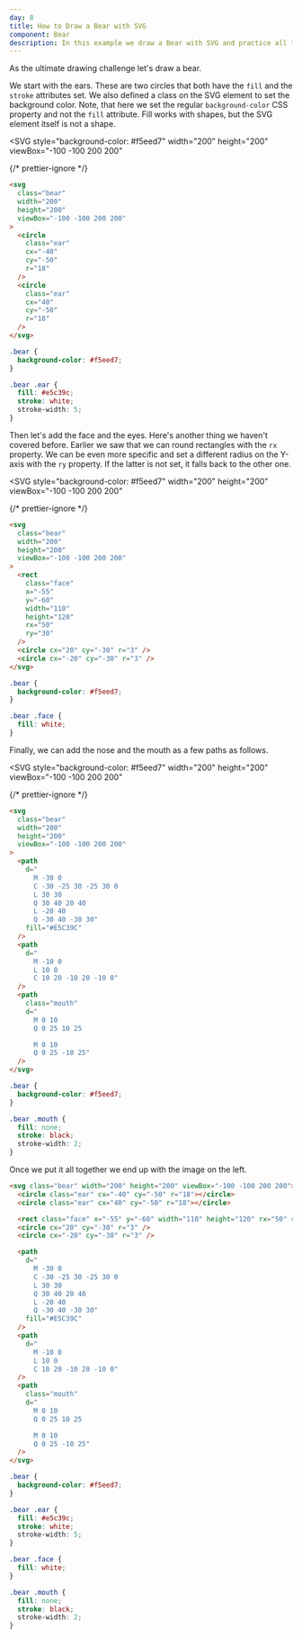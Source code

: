 ```yaml
---
day: 8
title: How to Draw a Bear with SVG
component: Bear
description: In this example we draw a Bear with SVG and practice all that we have learned so far.
---
```



As the ultimate drawing challenge let's draw a bear.

We start with the ears. These are two circles that both have the `fill` and the `stroke` attributes set. We also defined a class on the SVG element to set the background color. Note, that here we set the regular `background-color` CSS property and not the `fill` attribute. Fill works with shapes, but the SVG element itself is not a shape.

<Example>

<SVG
  style="background-color: #f5eed7"
  width="200"
  height="200"
  viewBox="-100 -100 200 200"
>
  <Circle
    cx="-40"
    cy="-50"
    r="18"
    fill="#E5C39C"
    stroke="white"
    stroke-width="5"
  />
  <Circle
    cx="40"
    cy="-50"
    r="18"
    fill="#E5C39C"
    stroke="white"
    stroke-width="5"
  />
</SVG>

{/* prettier-ignore */}
```html
<svg 
  class="bear"
  width="200"
  height="200"
  viewBox="-100 -100 200 200"
>
  <circle 
    class="ear"
    cx="-40" 
    cy="-50" 
    r="18" 
  />
  <circle 
    class="ear"
    cx="40" 
    cy="-50" 
    r="18" 
  />
</svg>
```

```css
.bear {
  background-color: #f5eed7;
}

.bear .ear {
  fill: #e5c39c;
  stroke: white;
  stroke-width: 5;
}
```

</Example>

Then let's add the face and the eyes. Here's another thing we haven't covered before. Earlier we saw that we can round rectangles with the `rx` property. We can be even more specific and set a different radius on the Y-axis with the `ry` property. If the latter is not set, it falls back to the other one.

<Example>

<SVG
  style="background-color: #f5eed7"
  width="200"
  height="200"
  viewBox="-100 -100 200 200"
>
  <Rect x="-55" y="-60" width="110" height="120" fill="white" rx="50" ry="30" />
  <Circle cx="20" cy="-30" r="3" />
  <Circle cx="-20" cy="-30" r="3" />
</SVG>

{/* prettier-ignore */}
```html
<svg 
  class="bear"
  width="200"
  height="200"
  viewBox="-100 -100 200 200"
>
  <rect 
    class="face"
    x="-55"
    y="-60"
    width="110"
    height="120" 
    rx="50"
    ry="30"
  />
  <circle cx="20" cy="-30" r="3" />
  <circle cx="-20" cy="-30" r="3" />
</svg>
```

```css
.bear {
  background-color: #f5eed7;
}

.bear .face {
  fill: white;
}
```

</Example>

Finally, we can add the nose and the mouth as a few paths as follows.

<Example>

<SVG
  style="background-color: #f5eed7"
  width="200"
  height="200"
  viewBox="-100 -100 200 200"
>
  <Path
    d="
      M -30 0
      C -30 -25 30 -25 30 0
      L 30 30
      Q 30 40 20 40
      L -20 40
      Q -30 40 -30 30"
    fill="#E5C39C"
  />
  <Path
    d="
      M -10 0
      L 10 0
      C 10 20 -10 20 -10 0"
  />
  <Path
    d="
      M 0 10
      Q 0 25 10 25
      M 0 10
      Q 0 25 -10 25"
    fill="none"
    stroke="black"
    stroke-width="2"
  />
</SVG>

{/* prettier-ignore */}
```html
<svg 
  class="bear"
  width="200"
  height="200"
  viewBox="-100 -100 200 200"
>
  <path
    d="
      M -30 0
      C -30 -25 30 -25 30 0
      L 30 30
      Q 30 40 20 40
      L -20 40
      Q -30 40 -30 30"
    fill="#E5C39C"
  />
  <path
    d="
      M -10 0
      L 10 0
      C 10 20 -10 20 -10 0"
  />
  <path
    class="mouth"
    d="
      M 0 10
      Q 0 25 10 25

      M 0 10
      Q 0 25 -10 25"
  />
</svg>
```

```css
.bear {
  background-color: #f5eed7;
}

.bear .mouth {
  fill: none;
  stroke: black;
  stroke-width: 2;
}
```

</Example>

Once we put it all together we end up with the image on the left.

<Final>

```html
<svg class="bear" width="200" height="200" viewBox="-100 -100 200 200">
  <circle class="ear" cx="-40" cy="-50" r="18"></circle>
  <circle class="ear" cx="40" cy="-50" r="18"></circle>

  <rect class="face" x="-55" y="-60" width="110" height="120" rx="50" ry="30" />
  <circle cx="20" cy="-30" r="3" />
  <circle cx="-20" cy="-30" r="3" />

  <path
    d="
      M -30 0
      C -30 -25 30 -25 30 0
      L 30 30
      Q 30 40 20 40
      L -20 40
      Q -30 40 -30 30"
    fill="#E5C39C"
  />
  <path
    d="
      M -10 0
      L 10 0
      C 10 20 -10 20 -10 0"
  />
  <path
    class="mouth"
    d="
      M 0 10
      Q 0 25 10 25

      M 0 10
      Q 0 25 -10 25"
  />
</svg>
```

```css
.bear {
  background-color: #f5eed7;
}

.bear .ear {
  fill: #e5c39c;
  stroke: white;
  stroke-width: 5;
}

.bear .face {
  fill: white;
}

.bear .mouth {
  fill: none;
  stroke: black;
  stroke-width: 2;
}
```

</Final>
